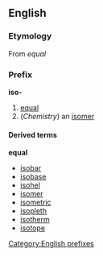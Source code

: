 ==English==
===Etymology===
{{etystub}}
From {{Gr.}} [[]] ''equal''

===Prefix===
[[Category:English prefixes]]
'''iso-'''
#[[equal]]
#(''Chemistry'') an [[isomer]]

====Derived terms====
'''equal'''
*[[isobar]]
*[[isobase]]
*[[isohel]]
*[[isomer]]
*[[isometric]]
*[[isopleth]]
*[[isotherm]]
*[[isotope]]